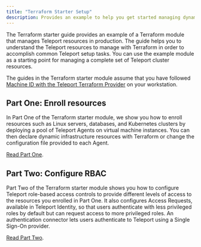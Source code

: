 ```yaml
---
title: "Terraform Starter Setup"
description: Provides an example to help you get started managing dynamic resources in a Teleport cluster using Terraform.
---
```


The Terraform starter guide provides an example of a Terraform module that
manages Teleport resources in production. The guide helps you to understand the
Teleport resources to manage with Terraform in order to accomplish common
Teleport setup tasks. You can use the example module as a starting point for
managing a complete set of Teleport cluster resources.

The guides in the Terraform starter module assume that you have followed [Machine
ID with the Teleport Terraform Provider](
../../enroll-resources/machine-id/access-guides/terraform.mdx) on your
workstation.

## Part One: Enroll resources

In Part One of the Terraform starter module, we show you how to enroll resources
such as Linux servers, databases, and Kubernetes clusters by deploying a pool of
Teleport Agents on virtual machine instances. You can then declare dynamic
infrastructure resources with Terraform or change the configuration file
provided to each Agent.

[Read Part One](./terraform-starter/enroll-resources.mdx).

## Part Two: Configure RBAC

Part Two of the Terraform starter module shows you how to configure Teleport
role-based access controls to provide different levels of access to the
resources you enrolled in Part One. It also configures Access Requests,
available in Teleport Identity, so that users authenticate with less privileged
roles by default but can request access to more privileged roles. An
authentication connector lets users authenticate to Teleport using a Single
Sign-On provider.

[Read Part Two](./terraform-starter/rbac.mdx).

